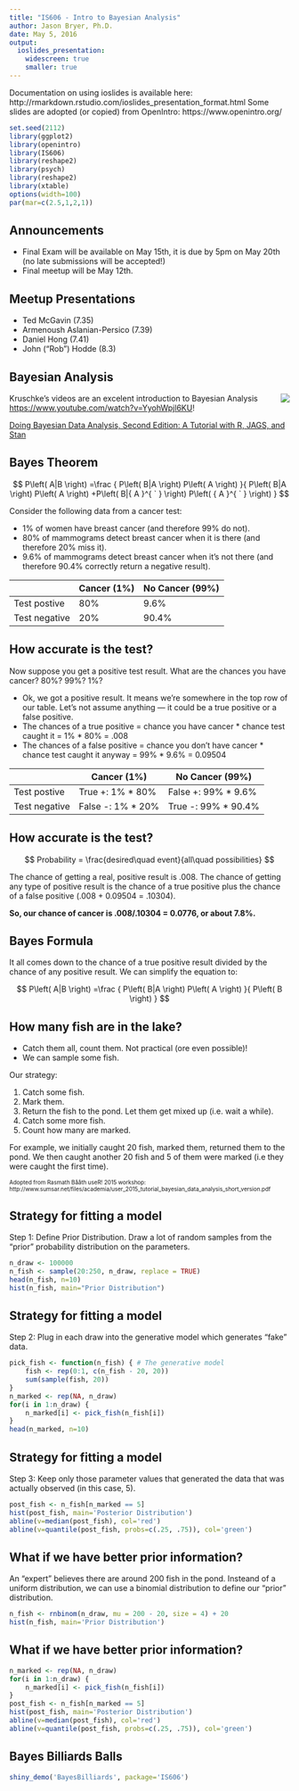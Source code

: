 ```yaml
---
title: "IS606 - Intro to Bayesian Analysis"
author: Jason Bryer, Ph.D.
date: May 5, 2016
output:
  ioslides_presentation:
    widescreen: true
    smaller: true
---
```

	
<div class="notes">
Documentation on using ioslides is available here:
http://rmarkdown.rstudio.com/ioslides_presentation_format.html
Some slides are adopted (or copied) from OpenIntro: https://www.openintro.org/
</div>

```r
set.seed(2112)
library(ggplot2)
library(openintro)
library(IS606)
library(reshape2)
library(psych)
library(reshape2)
library(xtable)
options(width=100)
par(mar=c(2.5,1,2,1))

```

## Announcements

* Final Exam will be available on May 15th, it is due by 5pm on May 20th (no late submissions will be accepted!)
* Final meetup will be May 12th.

## Meetup Presentations

* Ted McGavin (7.35)
* Armenoush Aslanian-Persico (7.39)
* Daniel Hong (7.41)
* John ("Rob") Hodde (8.3)

## Bayesian Analysis


<img src='http://ecx.images-amazon.com/images/I/515eRFg9Y8L._SX404_BO1,204,203,200_.jpg' align='right'>

Kruschke's videos are an excelent introduction to Bayesian Analysis [https://www.youtube.com/watch?v=YyohWpjl6KU](https://www.youtube.com/watch?v=YyohWpjl6KU)!

[Doing Bayesian Data Analysis, Second Edition: A Tutorial with R, JAGS, and Stan](http://www.amazon.com/Doing-Bayesian-Data-Analysis-Second/dp/0124058884/ref=sr_1_1?ie=UTF8&qid=1437688316&sr=8-1&keywords=Kruschke)


## Bayes Theorem

$$ P\left( A|B \right) =\frac { P\left( B|A \right) P\left( A \right)  }{ P\left( B|A \right) P\left( A \right) +P\left( B|{ A }^{ ` } \right) P\left( { A }^{ ` } \right)  }   $$

Consider the following data from a cancer test:

* 1% of women have breast cancer (and therefore 99% do not).
* 80% of mammograms detect breast cancer when it is there (and therefore 20% miss it).
* 9.6% of mammograms detect breast cancer when it’s not there (and therefore 90.4% correctly return a negative result).

&nbsp;        | Cancer (1%) | No Cancer (99%)
--------------|-------------|-----------------
Test postive  | 80%         |  9.6%
Test negative | 20%         |  90.4%


## How accurate is the test?

Now suppose you get a positive test result. What are the chances you have cancer? 80%? 99%? 1%?

* Ok, we got a positive result. It means we’re somewhere in the top row of our table. Let’s not assume anything — it could be a true positive or a false positive.
* The chances of a true positive = chance you have cancer * chance test caught it = 1% * 80% = .008
* The chances of a false positive = chance you don’t have cancer * chance test caught it anyway = 99% * 9.6% = 0.09504

&nbsp;        | Cancer (1%)       | No Cancer (99%)
--------------|-------------------|-----------------
Test postive  | True +: 1% * 80%  | False +: 99% * 9.6%
Test negative | False -: 1% * 20% | True -: 99% * 90.4%

## How accurate is the test?

$$ Probability = \frac{desired\quad event}{all\quad possibilities} $$

The chance of getting a real, positive result is .008. The chance of getting any type of positive result is the chance of a true positive plus the chance of a false positive (.008 + 0.09504 = .10304).

**So, our chance of cancer is .008/.10304 = 0.0776, or about 7.8%.**

## Bayes Formula

It all comes down to the chance of a true positive result divided by the chance of any positive result. We can simplify the equation to:

$$ P\left( A|B \right) =\frac { P\left( B|A \right) P\left( A \right)  }{ P\left( B \right)  }  $$

## How many fish are in the lake?

* Catch them all, count them. Not practical (ore even possible)!
* We can sample some fish.

Our strategy:

1. Catch some fish.
2. Mark them.
3. Return the fish to the pond. Let them get mixed up (i.e. wait a while).
4. Catch some more fish.
5. Count how many are marked.

For example, we initially caught 20 fish, marked them, returned them to the pond. We then caught another 20 fish and 5 of them were marked (i.e they were caught the first time).

<font size='-2'>
Adopted from Rasmath Bååth useR! 2015 workshop: http://www.sumsar.net/files/academia/user_2015_tutorial_bayesian_data_analysis_short_version.pdf
</font>

## Strategy for fitting a model {.flexbox .vcenter}

Step 1: Define Prior Distribution. Draw a lot of random samples from the "prior" probability distribution on the parameters.

```r
n_draw <- 100000
n_fish <- sample(20:250, n_draw, replace = TRUE)
head(n_fish, n=10)
hist(n_fish, main="Prior Distribution")
```

## Strategy for fitting a model {.flexbox .vcenter}

Step 2: Plug in each draw into the generative model which generates "fake" data.

```r
pick_fish <- function(n_fish) { # The generative model
	fish <- rep(0:1, c(n_fish - 20, 20))
	sum(sample(fish, 20))
}
n_marked <- rep(NA, n_draw)
for(i in 1:n_draw) {
	n_marked[i] <- pick_fish(n_fish[i])
}
head(n_marked, n=10)
```

## Strategy for fitting a model {.flexbox .vcenter}

Step 3: Keep only those parameter values that generated the data that was actually observed (in this case, 5).

```r
post_fish <- n_fish[n_marked == 5]
hist(post_fish, main='Posterior Distribution')
abline(v=median(post_fish), col='red')
abline(v=quantile(post_fish, probs=c(.25, .75)), col='green')
```

## What if we have better prior information? {.flexbox .vcenter}

An "expert" believes there are around 200 fish in the pond. Insteand of a uniform distribution, we can use a binomial distribution to define our "prior" distribution.

```r
n_fish <- rnbinom(n_draw, mu = 200 - 20, size = 4) + 20
hist(n_fish, main='Prior Distribution')
```

## What if we have better prior information? {.flexbox .vcenter}

```r
n_marked <- rep(NA, n_draw)
for(i in 1:n_draw) {
	n_marked[i] <- pick_fish(n_fish[i])
}
post_fish <- n_fish[n_marked == 5]
hist(post_fish, main='Posterior Distribution')
abline(v=median(post_fish), col='red')
abline(v=quantile(post_fish, probs=c(.25, .75)), col='green')
```

## Bayes Billiards Balls


```r
shiny_demo('BayesBilliards', package='IS606')
```



